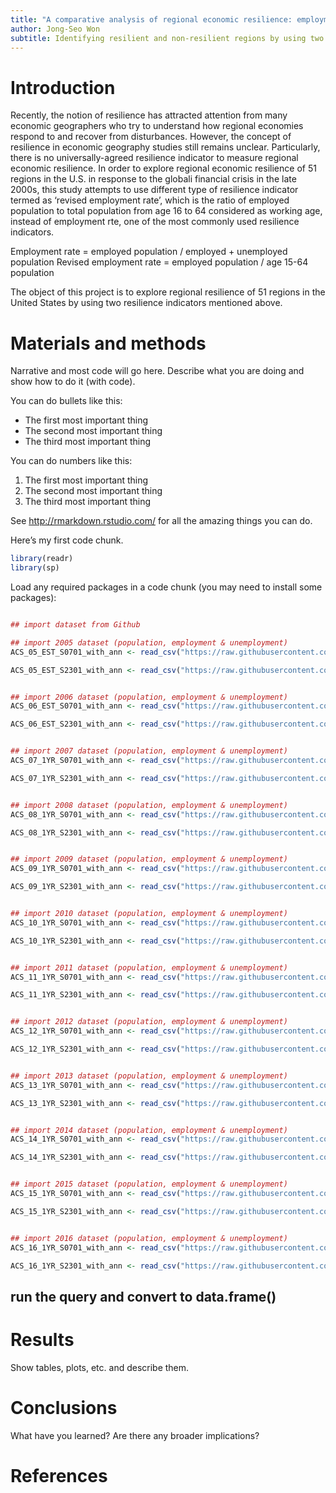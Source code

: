 ```yaml
---
title: "A comparative analysis of regional economic resilience: employment rate and revised employment rate"
author: Jong-Seo Won
subtitle: Identifying resilient and non-resilient regions by using two different resilience indicators 
---
```


# Introduction
Recently, the notion of resilience has attracted attention from many economic geographers who try to understand how regional economies respond to and recover from disturbances. However, the concept of resilience in economic geography studies still remains unclear. Particularly, there is no universally-agreed resilience indicator to measure regional economic resilience.
In order to explore regional economic resilience of 51 regions in the U.S. in response to the globali financial crisis in the late 2000s, this study attempts to use different type of resilience indicator termed as 'revised employment rate', which is the ratio of employed population to total population from age 16 to 64 considered as working age, instead of employment rte, one of the most commonly used resilience indicators.


Employment rate = employed population / employed + unemployed population
Revised employment rate = employed population / age 15-64 population


The object of this project is to  explore regional resilience of 51 regions in the United States  by using two resilience indicators mentioned above.



# Materials and methods



Narrative and most code will go here.  Describe what you are doing and show how to do it (with code).

You can do bullets like this:

* The first most important thing
* The second most important thing
* The third most important thing

You can do numbers like this:

1. The first most important thing
2. The second most important thing
3. The third most important thing

See [http://rmarkdown.rstudio.com/](http://rmarkdown.rstudio.com/) for all the amazing things you can do.


Here's my first code chunk.
```r
library(readr)
library(sp)

```

Load any required packages in a code chunk (you may need to install some packages):

```r




```




```r
## import dataset from Github

## import 2005 dataset (population, employment & unemployment)
ACS_05_EST_S0701_with_ann <- read_csv("https://raw.githubusercontent.com/jongseow/RDataScience_Project/master/data_project/ACS_05_EST_S0701_with_ann.csv")

ACS_05_EST_S2301_with_ann <- read_csv("https://raw.githubusercontent.com/jongseow/RDataScience_Project/master/data_project/ACS_05_EST_S2301_with_ann.csv")


## import 2006 dataset (population, employment & unemployment)
ACS_06_EST_S0701_with_ann <- read_csv("https://raw.githubusercontent.com/jongseow/RDataScience_Project/master/data_project/ACS_06_EST_S0701_with_ann.csv")

ACS_06_EST_S2301_with_ann <- read_csv("https://raw.githubusercontent.com/jongseow/RDataScience_Project/master/data_project/ACS_06_EST_S2301_with_ann.csv")


## import 2007 dataset (population, employment & unemployment)
ACS_07_1YR_S0701_with_ann <- read_csv("https://raw.githubusercontent.com/jongseow/RDataScience_Project/master/data_project/ACS_07_1YR_S0701_with_ann.csv")

ACS_07_1YR_S2301_with_ann <- read_csv("https://raw.githubusercontent.com/jongseow/RDataScience_Project/master/data_project/ACS_07_1YR_S2301_with_ann.csv")


## import 2008 dataset (population, employment & unemployment)
ACS_08_1YR_S0701_with_ann <- read_csv("https://raw.githubusercontent.com/jongseow/RDataScience_Project/master/data_project/ACS_08_1YR_S0701_with_ann.csv")

ACS_08_1YR_S2301_with_ann <- read_csv("https://raw.githubusercontent.com/jongseow/RDataScience_Project/master/data_project/ACS_08_1YR_S2301_with_ann.csv")


## import 2009 dataset (population, employment & unemployment)
ACS_09_1YR_S0701_with_ann <- read_csv("https://raw.githubusercontent.com/jongseow/RDataScience_Project/master/data_project/ACS_09_1YR_S0701_with_ann.csv")

ACS_09_1YR_S2301_with_ann <- read_csv("https://raw.githubusercontent.com/jongseow/RDataScience_Project/master/data_project/ACS_09_1YR_S2301_with_ann.csv")


## import 2010 dataset (population, employment & unemployment)
ACS_10_1YR_S0701_with_ann <- read_csv("https://raw.githubusercontent.com/jongseow/RDataScience_Project/master/data_project/ACS_10_1YR_S0701_with_ann.csv")

ACS_10_1YR_S2301_with_ann <- read_csv("https://raw.githubusercontent.com/jongseow/RDataScience_Project/master/data_project/ACS_10_1YR_S2301_with_ann.csv")


## import 2011 dataset (population, employment & unemployment)
ACS_11_1YR_S0701_with_ann <- read_csv("https://raw.githubusercontent.com/jongseow/RDataScience_Project/master/data_project/ACS_11_1YR_S0701_with_ann.csv")

ACS_11_1YR_S2301_with_ann <- read_csv("https://raw.githubusercontent.com/jongseow/RDataScience_Project/master/data_project/ACS_11_1YR_S2301_with_ann.csv")


## import 2012 dataset (population, employment & unemployment)
ACS_12_1YR_S0701_with_ann <- read_csv("https://raw.githubusercontent.com/jongseow/RDataScience_Project/master/data_project/ACS_12_1YR_S0701_with_ann.csv")

ACS_12_1YR_S2301_with_ann <- read_csv("https://raw.githubusercontent.com/jongseow/RDataScience_Project/master/data_project/ACS_12_1YR_S2301_with_ann.csv")


## import 2013 dataset (population, employment & unemployment)
ACS_13_1YR_S0701_with_ann <- read_csv("https://raw.githubusercontent.com/jongseow/RDataScience_Project/master/data_project/ACS_13_1YR_S0701_with_ann.csv")

ACS_13_1YR_S2301_with_ann <- read_csv("https://raw.githubusercontent.com/jongseow/RDataScience_Project/master/data_project/ACS_13_1YR_S2301_with_ann.csv")


## import 2014 dataset (population, employment & unemployment)
ACS_14_1YR_S0701_with_ann <- read_csv("https://raw.githubusercontent.com/jongseow/RDataScience_Project/master/data_project/ACS_14_1YR_S0701_with_ann.csv")

ACS_14_1YR_S2301_with_ann <- read_csv("https://raw.githubusercontent.com/jongseow/RDataScience_Project/master/data_project/ACS_14_1YR_S2301_with_ann.csv")


## import 2015 dataset (population, employment & unemployment)
ACS_15_1YR_S0701_with_ann <- read_csv("https://raw.githubusercontent.com/jongseow/RDataScience_Project/master/data_project/ACS_15_1YR_S0701_with_ann.csv")

ACS_15_1YR_S2301_with_ann <- read_csv("https://raw.githubusercontent.com/jongseow/RDataScience_Project/master/data_project/ACS_15_1YR_S2301_with_ann.csv")


## import 2016 dataset (population, employment & unemployment)
ACS_16_1YR_S0701_with_ann <- read_csv("https://raw.githubusercontent.com/jongseow/RDataScience_Project/master/data_project/ACS_16_1YR_S0701_with_ann.csv")

ACS_16_1YR_S2301_with_ann <- read_csv("https://raw.githubusercontent.com/jongseow/RDataScience_Project/master/data_project/ACS_16_1YR_S2301_with_ann.csv")
```





## run the query and convert to data.frame()



# Results

Show tables, plots, etc. and describe them.

# Conclusions

What have you learned?  Are there any broader implications?

# References

